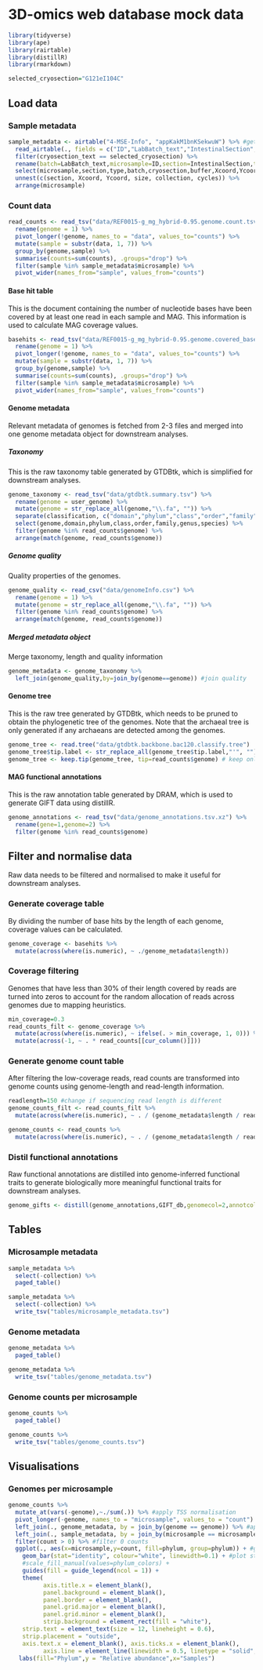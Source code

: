 # 3D-omics web database mock data

```r
library(tidyverse)
library(ape)
library(rairtable)
library(distillR)
library(rmarkdown)
```

```r
selected_cryosection="G121eI104C"
```

## Load data

### Sample metadata

```r
sample_metadata <- airtable("4-MSE-Info", "appKakM1bnKSekwuW") %>% #get base ID from Airtable browser URL
  read_airtable(., fields = c("ID","LabBatch_text","IntestinalSection","SampleType","Xcoord","Ycoord","size","cryosection_text","buffer_text","Collection_Success","UsedCycles"), id_to_col = TRUE) %>% #get 3 columns from MAGs table
  filter(cryosection_text == selected_cryosection) %>%
  rename(batch=LabBatch_text,microsample=ID,section=IntestinalSection,type=SampleType,cryosection=cryosection_text,buffer=buffer_text,collection=Collection_Success,cycles=UsedCycles) %>%
  select(microsample,section,type,batch,cryosection,buffer,Xcoord,Ycoord,size,collection,cycles) %>%
  unnest(c(section, Xcoord, Ycoord, size, collection, cycles)) %>%
  arrange(microsample)
```

### Count data

```r
read_counts <- read_tsv("data/REF0015-g_mg_hybrid-0.95.genome.count.tsv.gz") %>%
  rename(genome = 1) %>%
  pivot_longer(!genome, names_to = "data", values_to="counts") %>%
  mutate(sample = substr(data, 1, 7)) %>%
  group_by(genome,sample) %>%
  summarise(counts=sum(counts), .groups="drop") %>%
  filter(sample %in% sample_metadata$microsample) %>% 
  pivot_wider(names_from="sample", values_from="counts")
```

#### Base hit table
This is the document containing the number of nucleotide bases have been covered by at least one read in each sample and MAG. This information is used to calculate MAG coverage values.

```r
basehits <- read_tsv("data/REF0015-g_mg_hybrid-0.95.genome.covered_bases.tsv.gz") %>%
  rename(genome = 1) %>%
  pivot_longer(!genome, names_to = "data", values_to="counts") %>%
  mutate(sample = substr(data, 1, 7)) %>%
  group_by(genome,sample) %>%
  summarise(counts=sum(counts), .groups="drop") %>%
  filter(sample %in% sample_metadata$microsample) %>% 
  pivot_wider(names_from="sample", values_from="counts")
```

#### Genome metadata
Relevant metadata of genomes is fetched from 2-3 files and merged into one genome metadata object for downstream analyses.

##### Taxonomy
This is the raw taxonomy table generated by GTDBtk, which is simplified for downstream analyses.
```r
genome_taxonomy <- read_tsv("data/gtdbtk.summary.tsv") %>%
  rename(genome = user_genome) %>%
  mutate(genome = str_replace_all(genome,"\\.fa", "")) %>%
  separate(classification, c("domain","phylum","class","order","family","genus","species"),  sep =";") %>%
  select(genome,domain,phylum,class,order,family,genus,species) %>%
  filter(genome %in% read_counts$genome) %>% 
  arrange(match(genome, read_counts$genome))
```

##### Genome quality
Quality properties of the genomes. 
```r
genome_quality <- read_csv("data/genomeInfo.csv") %>%
  rename(genome = 1) %>%
  mutate(genome = str_replace_all(genome,"\\.fa", "")) %>%
  filter(genome %in% read_counts$genome) %>% 
  arrange(match(genome, read_counts$genome)) 
```

##### Merged metadata object
Merge taxonomy, length and quality information
```r
genome_metadata <- genome_taxonomy %>%
  left_join(genome_quality,by=join_by(genome==genome)) #join quality
```

#### Genome tree
This is the raw tree generated by GTDBtk, which needs to be pruned to obtain the phylogenetic tree of the genomes. Note that the archaeal tree is only generated if any archaeans are detected among the genomes.
```r
genome_tree <- read.tree("data/gtdbtk.backbone.bac120.classify.tree")
genome_tree$tip.label <- str_replace_all(genome_tree$tip.label,"'", "") #remove single quotes in MAG names
genome_tree <- keep.tip(genome_tree, tip=read_counts$genome) # keep only MAG tips
```

#### MAG functional annotations
This is the raw annotation table generated by DRAM, which is used to generate GIFT data using distillR.
```r
genome_annotations <- read_tsv("data/genome_annotations.tsv.xz") %>%
  rename(gene=1,genome=2) %>% 
  filter(genome %in% read_counts$genome)
```

## Filter and normalise data
Raw data needs to be filtered and normalised to make it useful for downstream analyses. 

### Generate coverage table
By dividing the number of base hits by the length of each genome, coverage values can be calculated.

```r
genome_coverage <- basehits %>%
  mutate(across(where(is.numeric), ~ ./genome_metadata$length))
```

### Coverage filtering
Genomes that have less than 30% of their length covered by reads are turned into zeros to account for the random allocation of reads across genomes due to mapping heuristics. 

```r
min_coverage=0.3
read_counts_filt <- genome_coverage %>%
  mutate(across(where(is.numeric), ~ ifelse(. > min_coverage, 1, 0))) %>%
  mutate(across(-1, ~ . * read_counts[[cur_column()]])) 
```

### Generate genome count table
After filtering the low-coverage reads, read counts are transformed into genome counts using genome-length and read-length information.

```r
readlength=150 #change if sequencing read length is different
genome_counts_filt <- read_counts_filt %>%
  mutate(across(where(is.numeric), ~ . / (genome_metadata$length / readlength) ))

genome_counts <- read_counts %>%
  mutate(across(where(is.numeric), ~ . / (genome_metadata$length / readlength) ))
```

### Distil functional annotations
Raw functional annotations are distilled into genome-inferred functional traits to generate biologically more meaningful functional traits for downstream analyses.

```r
genome_gifts <- distill(genome_annotations,GIFT_db,genomecol=2,annotcol=c(9,10,19))
```

## Tables

### Microsample metadata

```r
sample_metadata %>% 
  select(-collection) %>% 
  paged_table()

sample_metadata %>% 
  select(-collection) %>% 
  write_tsv("tables/microsample_metadata.tsv")
```

### Genome metadata

```r
genome_metadata %>% 
  paged_table()

genome_metadata %>% 
  write_tsv("tables/genome_metadata.tsv")
```

### Genome counts per microsample

```r
genome_counts %>% 
  paged_table()

genome_counts %>% 
  write_tsv("tables/genome_counts.tsv")
```

## Visualisations

### Genomes per microsample

```r
genome_counts %>% 
  mutate_at(vars(-genome),~./sum(.)) %>% #apply TSS normalisation
  pivot_longer(-genome, names_to = "microsample", values_to = "count") %>% #reduce to minimum number of columns
  left_join(., genome_metadata, by = join_by(genome == genome)) %>% #append genome metadata
  left_join(., sample_metadata, by = join_by(microsample == microsample)) %>% #append sample metadata
  filter(count > 0) %>% #filter 0 counts
  ggplot(., aes(x=microsample,y=count, fill=phylum, group=phylum)) + #grouping enables keeping the same sorting of taxonomic units
    geom_bar(stat="identity", colour="white", linewidth=0.1) + #plot stacked bars with white borders
    #scale_fill_manual(values=phylum_colors) +
    guides(fill = guide_legend(ncol = 1)) +
    theme(
          axis.title.x = element_blank(),
          panel.background = element_blank(),
          panel.border = element_blank(),
          panel.grid.major = element_blank(),
          panel.grid.minor = element_blank(),
          strip.background = element_rect(fill = "white"),
    strip.text = element_text(size = 12, lineheight = 0.6),
    strip.placement = "outside",
    axis.text.x = element_blank(), axis.ticks.x = element_blank(),
          axis.line = element_line(linewidth = 0.5, linetype = "solid", colour = "black")) +
   labs(fill="Phylum",y = "Relative abundance",x="Samples")

```
